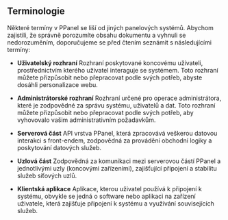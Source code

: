 ## Terminologie

Některé termíny v PPanel se liší od jiných panelových systémů. Abychom zajistili, že správně porozumíte obsahu dokumentu a vyhnuli se nedorozuměním, doporučujeme se před čtením seznámit s následujícími termíny:

- **Uživatelský rozhraní**
  Rozhraní poskytované koncovému uživateli, prostřednictvím kterého uživatel interaguje se systémem. Toto rozhraní můžete přizpůsobit nebo přepracovat podle svých potřeb, abyste dosáhli personalizace webu.

- **Administrátorské rozhraní**
  Rozhraní určené pro operace administrátora, které je zodpovědné za správu systému, uživatelů a dat. Toto rozhraní můžete přizpůsobit nebo přepracovat podle svých potřeb, aby vyhovovalo vašim administrativním požadavkům.

- **Serverová část**
  API vrstva PPanel, která zpracovává veškerou datovou interakci s front-endem, zodpovědná za provádění obchodní logiky a poskytování datových služeb.

- **Uzlová část**
  Zodpovědná za komunikaci mezi serverovou částí PPanel a jednotlivými uzly (koncovými zařízeními), zajišťující připojení a stabilitu služeb síťových uzlů.

- **Klientská aplikace**
  Aplikace, kterou uživatel používá k připojení k systému, obvykle se jedná o software nebo aplikaci na zařízení uživatele, která zajišťuje připojení k systému a využívání souvisejících služeb.



<Giscus />
